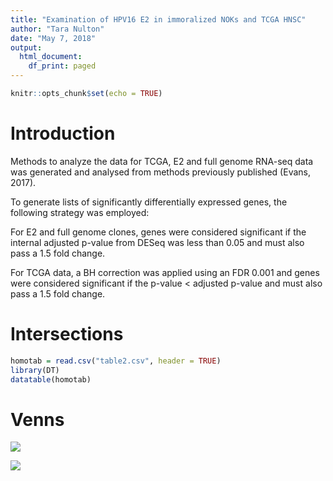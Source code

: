 ```yaml
---
title: "Examination of HPV16 E2 in immoralized NOKs and TCGA HNSC"
author: "Tara Nulton"
date: "May 7, 2018"
output:
  html_document:
    df_print: paged
---
```


```r
knitr::opts_chunk$set(echo = TRUE)
```

# Introduction

Methods to analyze the data for TCGA, E2 and full genome RNA-seq data was generated and analysed from methods previously published (Evans, 2017).  

To generate lists of significantly differentially expressed genes, the following strategy was employed:  

For E2 and full genome clones, genes were considered significant if the internal adjusted p-value from DESeq was less than 0.05 and must also pass a 1.5 fold change.

For TCGA data, a BH correction was applied using an FDR 0.001 and genes were considered significant if the p-value < adjusted p-value and must also pass a 1.5 fold change. 

# Intersections 

```r
homotab = read.csv("table2.csv", header = TRUE)
library(DT)
datatable(homotab)
```

# Venns



![](Image2.tif)

![](Presentation1.tif)


